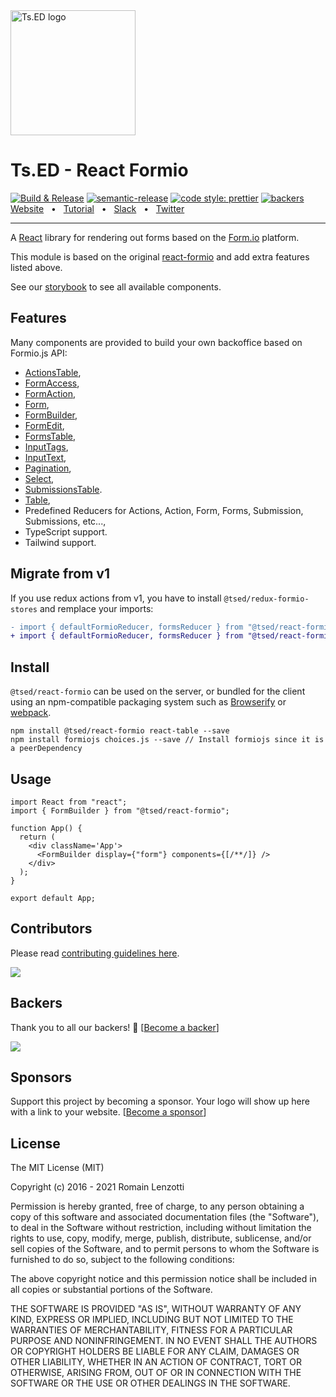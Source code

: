 
<Meta title="Getting started" />

<div className="flex items-center justify-center pb-5">
  <a href="https://tsed.io" target="_blank"><img className="overflow-hidden block"
                                                 src="https://tsed.io/tsed-og.png" width="200" alt="Ts.ED logo"/></a>
</div>

<div className="text-center pb-5">
  <h1>Ts.ED - React Formio</h1>

  <div className="flex items-center justify-center gap-3">
    <a href="https://github.com/tsedio/tsed-formio/actions/workflows/build.yml"><img
      src="https://github.com/tsedio/tsed-formio/actions/workflows/build.yml/badge.svg" alt="Build & Release"/></a>
    <a href="https://github.com/semantic-release/semantic-release"><img
      src="https://img.shields.io/badge/%20%20%F0%9F%93%A6%F0%9F%9A%80-semantic--release-e10079.svg"
      alt="semantic-release"/></a>
    <a href="https://github.com/prettier/prettier"><img
      src="https://img.shields.io/badge/code_style-prettier-ff69b4.svg?style=flat-square"
      alt="code style: prettier"/></a>
    <a href="https://opencollective.com/tsed"><img src="https://opencollective.com/tsed/tiers/badge.svg" alt="backers"/></a>
  </div>
</div>

<div className="text-center pb-5">
  <a href="https://tsed.io/">Website</a>
  <span>&nbsp;&nbsp;•&nbsp;&nbsp;</span>
  <a href="https://tsed.io/tutorials/prisma.html">Tutorial</a>
  <span>&nbsp;&nbsp;•&nbsp;&nbsp;</span>
  <a href="https://api.tsed.io/rest/slack/tsedio/tsed">Slack</a>
  <span>&nbsp;&nbsp;•&nbsp;&nbsp;</span>
  <a href="https://twitter.com/TsED_io">Twitter</a>
</div>

<hr/>

A [React](http://facebook.github.io/react/) library for rendering out forms based on the [Form.io](https://www.form.io)
platform.

This module is based on the original [react-formio](https://github.com/formio/react-formio) and add extra features
listed above.

See our [storybook](https://formio.tsed.io/) to see all available components.

## Features

Many components are provided to build your own backoffice based on Formio.js API:

- [ActionsTable](/story/reactformio-actionstable--sandbox),
- [FormAccess](/story/reactformio-formaccess--sandbox),
- [FormAction](/story/reactformio-formaction--sandbox),
- [Form](/docs/documentation-form--docs),
- [FormBuilder](/docs/documentation-formbuilder--docs),
- [FormEdit](/docs/documentation-formedit--docs),
- [FormsTable](/docs/documentation-formstable--docs),
- [InputTags](/story/reactformio-inputtags--sandbox),
- [InputText](/story/reactformio-inputtext--sandbox),
- [Pagination](/story/reactformio-pagination--sandbox),
- [Select](/story/reactformio-select--sandbox),
- [SubmissionsTable](/docs/documentation-submissionstable--docs).
- [Table](/story/reactformio-table--sandbox),
- Predefined Reducers for Actions, Action, Form, Forms, Submission, Submissions, etc...,
- TypeScript support.
- Tailwind support.

## Migrate from v1

If you use redux actions from v1, you have to install `@tsed/redux-formio-stores` and remplace your imports:

```diff
- import { defaultFormioReducer, formsReducer } from "@tsed/react-formio";
+ import { defaultFormioReducer, formsReducer } from "@tsed/react-formio-stores";
```

## Install

`@tsed/react-formio` can be used on the server, or bundled for the client using an
npm-compatible packaging system such as [Browserify](http://browserify.org/) or
[webpack](http://webpack.github.io/).

```
npm install @tsed/react-formio react-table --save
npm install formiojs choices.js --save // Install formiojs since it is a peerDependency
```

## Usage

```tsx
import React from "react";
import { FormBuilder } from "@tsed/react-formio";

function App() {
  return (
    <div className='App'>
      <FormBuilder display={"form"} components={[/**/]} />
    </div>
  );
}

export default App;
```

<Canvas of={FormBuilderStories.WebForm} />

## Contributors

Please read [contributing guidelines here](./CONTRIBUTING.md).

<a href="https://github.com/TypedProject/tsed/graphs/contributors"><img
  src="https://opencollective.com/tsed/contributors.svg?width=890"/></a>

## Backers

Thank you to all our backers! 🙏 [[Become a backer](https://opencollective.com/tsed#backer)]

<a href="https://opencollective.com/tsed#backers" target="_blank"><img
  src="https://opencollective.com/tsed/tiers/backer.svg?width=890"/></a>

## Sponsors

Support this project by becoming a sponsor. Your logo will show up here with a link to your
website. [[Become a sponsor](https://opencollective.com/tsed#sponsor)]

## License

The MIT License (MIT)

Copyright (c) 2016 - 2021 Romain Lenzotti

Permission is hereby granted, free of charge, to any person obtaining a copy of this software and associated
documentation files (the "Software"), to deal in the Software without restriction, including without limitation the
rights to use, copy, modify, merge, publish, distribute, sublicense, and/or sell copies of the Software, and to permit
persons to whom the Software is furnished to do so, subject to the following conditions:

The above copyright notice and this permission notice shall be included in all copies or substantial portions of the
Software.

THE SOFTWARE IS PROVIDED "AS IS", WITHOUT WARRANTY OF ANY KIND, EXPRESS OR IMPLIED, INCLUDING BUT NOT LIMITED TO THE
WARRANTIES OF MERCHANTABILITY, FITNESS FOR A PARTICULAR PURPOSE AND NONINFRINGEMENT. IN NO EVENT SHALL THE AUTHORS OR
COPYRIGHT HOLDERS BE LIABLE FOR ANY CLAIM, DAMAGES OR OTHER LIABILITY, WHETHER IN AN ACTION OF CONTRACT, TORT OR
OTHERWISE, ARISING FROM, OUT OF OR IN CONNECTION WITH THE SOFTWARE OR THE USE OR OTHER DEALINGS IN THE SOFTWARE.

